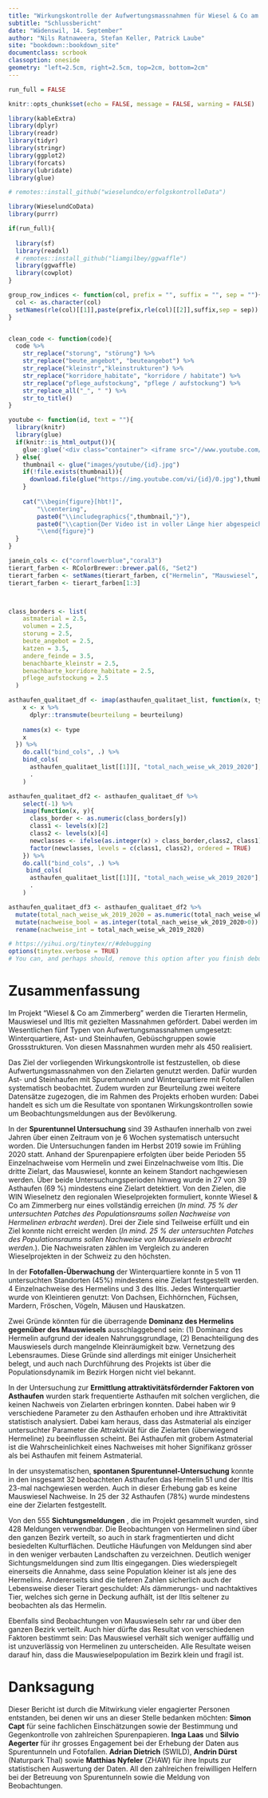 ```yaml
---
title: "Wirkungskontrolle der Aufwertungsmassnahmen für Wiesel & Co am Zimmerberg"
subtitle: "Schlussbericht"
date: "Wädenswil, 14. September"
author: "Nils Ratnaweera, Stefan Keller, Patrick Laube"
site: "bookdown::bookdown_site"
documentclass: scrbook
classoption: oneside
geometry: "left=2.5cm, right=2.5cm, top=2cm, bottom=2cm" 
---
```



```r
run_full = FALSE

knitr::opts_chunk$set(echo = FALSE, message = FALSE, warning = FALSE)

library(kableExtra)
library(dplyr)
library(readr)
library(tidyr)
library(stringr)
library(ggplot2)
library(forcats)  
library(lubridate)
library(glue)

# remotes::install_github("wieselundco/erfolgskontrolleData")

library(WieselundCoData)
library(purrr)

if(run_full){
  
  library(sf)
  library(readxl)  
  # remotes::install_github("liamgilbey/ggwaffle")
  library(ggwaffle)
  library(cowplot)
}

group_row_indices <- function(col, prefix = "", suffix = "", sep = ""){
  col <- as.character(col)
  setNames(rle(col)[[1]],paste(prefix,rle(col)[[2]],suffix,sep = sep))
}


clean_code <- function(code){
  code %>%
    str_replace("storung", "störung") %>%
    str_replace("beute_angebot", "beuteangebot") %>%
    str_replace("kleinstr","kleinstrukturen") %>%
    str_replace("korridore_habitate", "korridore / habitate") %>%
    str_replace("pflege_aufstockung", "pflege / aufstockung") %>%
    str_replace_all("_", " ") %>%
    str_to_title()
}

youtube <- function(id, text = ""){
  library(knitr)
  library(glue)
  if(knitr::is_html_output()){
    glue::glue('<div class="container"> <iframe src="//www.youtube.com/embed/{id}" frameborder="0" allowfullscreen class="video"></iframe> </div><caption class = "caption">{text}</caption>')
  } else{
    thumbnail <- glue("images/youtube/{id}.jpg")
    if(!file.exists(thumbnail)){
      download.file(glue("https://img.youtube.com/vi/{id}/0.jpg"),thumbnail, mode = 'wb')
    }
    
    cat("\\begin{figure}[hbt!]",
        "\\centering",
        paste0("\\includegraphics{",thumbnail,"}"),
        paste0("\\caption{Der Video ist in voller Länge hier abgespeichert: \\url{https://youtu.be/",id,"}}"),
        "\\end{figure}")
  }
}

janein_cols <- c("cornflowerblue","coral3")
tierart_farben <- RColorBrewer::brewer.pal(6, "Set2")
tierart_farben <- setNames(tierart_farben, c("Hermelin", "Mauswiesel", "Iltis", "Baummarder", "Steinmarder","andere Arten"))
tierart_farben <- tierart_farben[1:3]



class_borders <- list(
    astmaterial = 2.5,
    volumen = 2.5,
    storung = 2.5,
    beute_angebot = 2.5,
    katzen = 3.5,
    andere_feinde = 3.5,
    benachbarte_kleinstr = 2.5,
    benachbarte_korridore_habitate = 2.5,
    pflege_aufstockung = 2.5
  )

asthaufen_qualitaet_df <- imap(asthaufen_qualitaet_list, function(x, type){
    x <- x %>%    
      dplyr::transmute(beurteilung = beurteilung)
    
    names(x) <- type
    x
  }) %>%
    do.call("bind_cols", .) %>%
    bind_cols(
      asthaufen_qualitaet_list[[1]][, "total_nach_weise_wk_2019_2020"],
      .
    )

asthaufen_qualitaet_df2 <- asthaufen_qualitaet_df %>%
    select(-1) %>%
    imap(function(x, y){
      class_border <- as.numeric(class_borders[y])
      class1 <- levels(x)[2]
      class2 <- levels(x)[4]
      newclasses <- ifelse(as.integer(x) > class_border,class2, class1)
      factor(newclasses, levels = c(class1, class2), ordered = TRUE)
    }) %>%
    do.call("bind_cols", .) %>%
     bind_cols(
      asthaufen_qualitaet_list[[1]][, "total_nach_weise_wk_2019_2020"],
      .
    )

asthaufen_qualitaet_df3 <- asthaufen_qualitaet_df2 %>%
  mutate(total_nach_weise_wk_2019_2020 = as.numeric(total_nach_weise_wk_2019_2020)) %>%
  mutate(nachweise_bool = as.integer(total_nach_weise_wk_2019_2020>0)) %>%
  rename(nachweise_int = total_nach_weise_wk_2019_2020)
```


```r
# https://yihui.org/tinytex/r/#debugging
options(tinytex.verbose = TRUE)
# You can, and perhaps should, remove this option after you finish debugging (to silence LaTeX, because you no longer need to read the full log).

```

# Zusammenfassung {-}

Im Projekt "Wiesel &amp; Co am Zimmerberg" werden die Tierarten Hermelin, Mauswiesel und Iltis mit gezielten Massnahmen gefördert. Dabei werden im Wesentlichen fünf Typen von Aufwertungsmassnahmen umgesetzt: Winterquartiere, Ast- und Steinhaufen, Gebüschgruppen sowie Grossstrukturen. Von diesen Massnahmen wurden mehr als 450 realisiert.

Das Ziel der vorliegenden Wirkungskontrolle ist festzustellen, ob diese Aufwertungsmassnahmen von den Zielarten genutzt werden. Dafür wurden Ast- und Steinhaufen mit Spurentunneln und Winterquartiere mit Fotofallen systematisch beobachtet. Zudem wurden zur Beurteilung zwei weitere Datensätze zugezogen, die im Rahmen des Projekts erhoben wurden: Dabei handelt es sich um die Resultate von spontanen Wirkungskontrollen sowie um Beobachtungsmeldungen aus der Bevölkerung.

In der **Spurentunnel Untersuchung** sind 39 Asthaufen innerhalb von zwei Jahren über einen Zeitraum von je 6 Wochen systematisch untersucht worden. Die Untersuchungen fanden im Herbst 2019 sowie im Frühling 2020 statt. Anhand der Spurenpapiere erfolgten über beide Perioden 55 Einzelnachweise vom Hermelin und zwei Einzelnachweise vom Iltis. Die dritte Zielart, das Mauswiesel, konnte an keinem Standort nachgewiesen werden. Über beide Untersuchungsperioden hinweg wurde in 27 von 39 Asthaufen (69 %) mindestens eine Zielart detektiert. Von den Zielen, die WIN Wieselnetz den regionalen Wieselprojekten formuliert, konnte Wiesel & Co am Zimmerberg nur eines vollständig erreichen (*In mind. 75 % der untersuchten Patches des Populationsraums sollen Nachweise von Hermelinen erbracht werden*). Drei der Ziele sind Teilweise erfüllt und ein Ziel konnte nicht erreicht werden (*In mind. 25 % der untersuchten Patches des Populationsraums sollen Nachweise von Mauswieseln erbracht werden.*). Die Nachweisraten zählen im Vergleich zu anderen Wieselprojekten in der Schweiz zu den höchsten. 

In der **Fotofallen-Überwachung** der Winterquartiere konnte in 5 von 11 untersuchten Standorten (45%) mindestens eine Zielart festgestellt werden. 4 Einzelnachweise des Hermelins und 3 des Iltis. Jedes Winterquartier wurde von Kleintieren genutzt: Von Dachsen, Eichhörnchen, Füchsen, Mardern, Fröschen, Vögeln, Mäusen und Hauskatzen.

Zwei Gründe könnten für die überragende **Dominanz des Hermelins gegenüber des Mauswiesels** ausschlaggebend sein: (1) Dominanz des Hermelin aufgrund der idealen Nahrungsgrundlage, (2) Benachteiligung des Mauswiesels durch mangelnde Kleinräumigkeit bzw. Vernetzung des Lebensraumes. Diese Gründe sind allerdings mit einiger Unsicherheit belegt, und auch nach Durchführung des Projekts ist über die Populationsdynamik im Bezirk Horgen nicht viel bekannt.

In der Untersuchung zur **Ermittlung attraktivitätsfördernder Faktoren von Asthaufen** wurden stark frequentierte Asthaufen mit solchen verglichen, die keinen Nachweis von Zielarten erbringen konnten. Dabei haben wir 9 verschiedene Parameter zu den Asthaufen erhoben und ihre Attraktivität statistisch analysiert. Dabei kam heraus, dass das Astmaterial als einziger untersuchter Parameter die Attraktiviät für die Zielarten (überwiegend Hermeline) zu beeinflussen scheint. Bei Asthaufen mit grobem Astmaterial ist die Wahrscheinlichkeit eines Nachweises mit hoher Signifikanz grösser als bei Asthaufen mit feinem Astmaterial. 

In der unsystematischen, **spontanen Spurentunnel-Untersuchung** konnte in den insgesamt 32 beobachteten Asthaufen das Hermelin 51 und der Iltis 23-mal nachgewiesen werden. Auch in dieser Erhebung gab es keine Mauswiesel Nachweise. In 25 der 32 Asthaufen (78%) wurde mindestens eine der Zielarten festgestellt.

Von den 555 **Sichtungsmeldungen** , die im Projekt gesammelt wurden, sind 428 Meldungen verwendbar. Die Beobachtungen von Hermelinen sind über den ganzen Bezirk verteilt, so auch in stark fragmentierten und dicht besiedelten Kulturflächen. Deutliche Häufungen von Meldungen sind aber in den weniger verbauten Landschaften zu verzeichnen. Deutlich weniger Sichtungsmeldungen sind zum Iltis eingegangen. Dies wiederspiegelt einerseits die Annahme, dass seine Population kleiner ist als jene des Hermelins. Andererseits sind die tieferen Zahlen sicherlich auch der Lebensweise dieser Tierart geschuldet: Als dämmerungs- und nachtaktives Tier, welches sich gerne in Deckung aufhält, ist der Iltis seltener zu beobachten als das Hermelin.

Ebenfalls sind Beobachtungen von Mauswieseln sehr rar und über den ganzen Bezirk verteilt. Auch hier dürfte das Resultat von verschiedenen Faktoren bestimmt sein: Das Mauswiesel verhält sich weniger auffällig und ist unzuverlässig von Hermelinen zu unterscheiden. Alle Resultate weisen darauf hin, dass die Mauswieselpopulation im Bezirk klein und fragil ist.



# Danksagung {-}

Dieser Bericht ist durch die Mitwirkung vieler engagierter Personen entstanden, bei denen wir uns an dieser Stelle bedanken möchten: **Simon Capt** für seine fachlichen Einschätzungen sowie der Bestimmung und Gegenkontrolle von zahlreichen Spurenpapieren. **Inga Laas** und **Silvio Aegerter** für ihr grosses Engagement bei der Erhebung der Daten aus Spurentunneln und Fotofallen. **Adrian Dietrich** (SWILD), **Andrin Dürst** (Naturpark Thal) sowie **Matthias Nyfeler** (ZHAW) für ihre Inputs zur statistischen Auswertung der Daten. All den zahlreichen freiwilligen Helfern bei der Betreuung von Spurentunneln sowie die Meldung von Beobachtungen.


